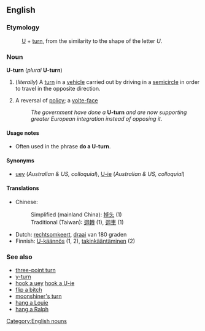 ==English==

===Etymology===
:[[U]] + [[turn]], from the similarity to the shape of the letter ''U''.

===Noun===
'''U-turn''' (''plural'' '''U-turn''')

# (''literally'') A [[turn]] in a [[vehicle]] carried out by driving in a [[semicircle]] in order to travel in the opposite direction.
# {{figuratively}} A reversal of [[policy]]; a [[volte-face]]
#:''The government have done a'' '''U-turn''' ''and are now supporting greater European integration instead of opposing it.''

====Usage notes====
*Often used in the phrase '''do a U-turn'''.

====Synonyms====
*[[uey]] (''Australian & US, colloquial''), [[U-ie]] (''Australian & US, colloquial'')

====Translations====
*Chinese:
*:Simplified (mainland China): [[掉头]] (1)
*:Traditional (Taiwan): [[迴轉]] (1), [[迴車]] (1)
*Dutch: [[rechtsomkeert]], [[draai]] van 180 graden
*Finnish: [[U-käännös]] (1, 2), [[takinkääntäminen]] (2)

===See also===
*[[three-point turn]]
*[[y-turn]]
*[[hook a uey]] [[hook a U-ie]]
*[[flip a bitch]]
*[[moonshiner's turn]]
*[[hang a Louie]]
*[[hang a Ralph]]

[[Category:English nouns]]